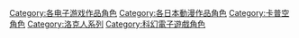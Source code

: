 [[Category:各电子游戏作品角色|Category:各电子游戏作品角色]]
[[Category:各日本動漫作品角色|Category:各日本動漫作品角色]]
[[Category:卡普空角色|Category:卡普空角色]]
[[Category:洛克人系列|Category:洛克人系列]]
[[Category:科幻電子遊戲角色|Category:科幻電子遊戲角色]]